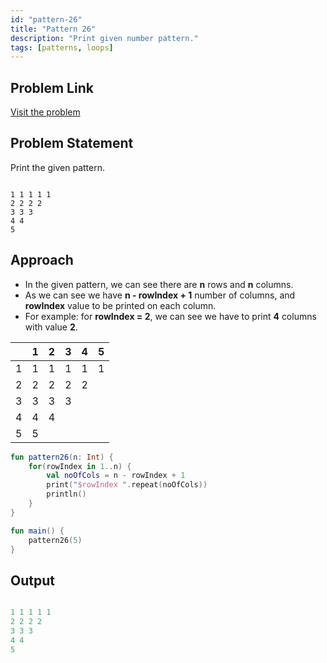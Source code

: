 ```yaml
---
id: "pattern-26"
title: "Pattern 26"
description: "Print given number pattern."
tags: [patterns, loops]
---
```


## Problem Link

[Visit the problem](https://github.com/kunal-kushwaha/DSA-Bootcamp-Java/blob/main/assignments/09-patterns.md)

## Problem Statement

Print the given pattern.

```text

1 1 1 1 1 
2 2 2 2 
3 3 3 
4 4 
5 

```

## Approach

- In the given pattern, we can see there are **n** rows and **n** columns.
- As we can see we have **n - rowIndex + 1** number of columns, and **rowIndex** value to be printed on each column.
- For example: for **rowIndex = 2**, we can see we have to print **4** columns with value **2**.

<TableWrapper rows="5" cols="5">

|       |   1   |   2   |   3   |   4   |   5   |
| :---: | :---: | :---: | :---: | :---: | :---: |
|   1   |   1   |   1   |   1   |   1   |   1   |
|   2   |   2   |   2   |   2   |   2   |       |
|   3   |   3   |   3   |   3   |       |       |
|   4   |   4   |   4   |       |       |       |
|   5   |   5   |       |       |       |       |

</TableWrapper>

<Tabs>
<TabItem value="kotlin" label="Kotlin">
<SolutionAuthor name="@msvhora"/>

```kt
fun pattern26(n: Int) {
    for(rowIndex in 1..n) {
        val noOfCols = n - rowIndex + 1
        print("$rowIndex ".repeat(noOfCols))
        println()
    }
}

fun main() {    
    pattern26(5)
}

```

</TabItem>
</Tabs>

## Output

```kt

1 1 1 1 1 
2 2 2 2 
3 3 3 
4 4 
5 

```

